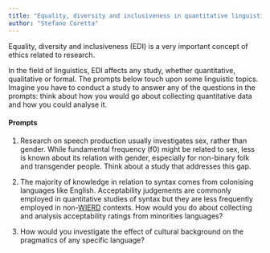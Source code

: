 ```yaml
---
title: "Equality, diversity and inclusiveness in quantitative linguistics"
author: "Stefano Coretta"
---
```


Equality, diversity and inclusiveness (EDI) is a very important concept of ethics related to research.

In the field of linguistics, EDI affects any study, whether quantitative, qualitative or formal. The prompts below touch upon some linguistic topics. Imagine you have to conduct a study to answer any of the questions in the prompts: think about how you would go about collecting quantitative data and how you could analyse it.

::: callout-note
#### Prompts

1. Research on speech production usually investigates sex, rather than gender. While fundamental frequency (f0) might be related to sex, less is known about its relation with gender, especially for non-binary folk and transgender people. Think about a study that addresses this gap.

2. The majority of knowledge in relation to syntax comes from colonising languages like English. Acceptability judgements are commonly employed in quantitative studies of syntax but they are less frequently employed in non-[WIERD](https://en.wikipedia.org/wiki/The_WEIRDest_People_in_the_World) contexts. How would you do about collecting and analysis acceptability ratings from minorities languages?

3. How would you investigate the effect of cultural background on the pragmatics of any specific language?
:::

